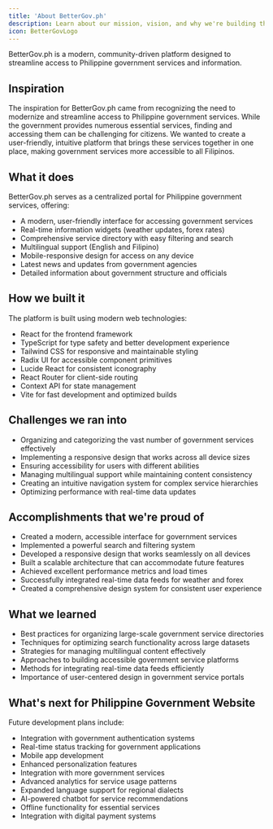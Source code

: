 ```yaml
---
title: 'About BetterGov.ph'
description: Learn about our mission, vision, and why we're building this project
icon: BetterGovLogo
---
```



BetterGov.ph is a modern, community-driven platform designed to streamline access to Philippine
government services and information.

## Inspiration

The inspiration for BetterGov.ph came from recognizing the need to modernize and streamline access
to Philippine government services. While the government provides numerous essential services,
finding and accessing them can be challenging for citizens. We wanted to create a user-friendly,
intuitive platform that brings these services together in one place, making government services more
accessible to all Filipinos.

## What it does

BetterGov.ph serves as a centralized portal for Philippine government services, offering:

- A modern, user-friendly interface for accessing government services
- Real-time information widgets (weather updates, forex rates)
- Comprehensive service directory with easy filtering and search
- Multilingual support (English and Filipino)
- Mobile-responsive design for access on any device
- Latest news and updates from government agencies
- Detailed information about government structure and officials

## How we built it

The platform is built using modern web technologies:

- React for the frontend framework
- TypeScript for type safety and better development experience
- Tailwind CSS for responsive and maintainable styling
- Radix UI for accessible component primitives
- Lucide React for consistent iconography
- React Router for client-side routing
- Context API for state management
- Vite for fast development and optimized builds

## Challenges we ran into

- Organizing and categorizing the vast number of government services effectively
- Implementing a responsive design that works across all device sizes
- Ensuring accessibility for users with different abilities
- Managing multilingual support while maintaining content consistency
- Creating an intuitive navigation system for complex service hierarchies
- Optimizing performance with real-time data updates

## Accomplishments that we're proud of

- Created a modern, accessible interface for government services
- Implemented a powerful search and filtering system
- Developed a responsive design that works seamlessly on all devices
- Built a scalable architecture that can accommodate future features
- Achieved excellent performance metrics and load times
- Successfully integrated real-time data feeds for weather and forex
- Created a comprehensive design system for consistent user experience

## What we learned

- Best practices for organizing large-scale government service directories
- Techniques for optimizing search functionality across large datasets
- Strategies for managing multilingual content effectively
- Approaches to building accessible government service platforms
- Methods for integrating real-time data feeds efficiently
- Importance of user-centered design in government service portals

## What's next for Philippine Government Website

Future development plans include:

- Integration with government authentication systems
- Real-time status tracking for government applications
- Mobile app development
- Enhanced personalization features
- Integration with more government services
- Advanced analytics for service usage patterns
- Expanded language support for regional dialects
- AI-powered chatbot for service recommendations
- Offline functionality for essential services
- Integration with digital payment systems

